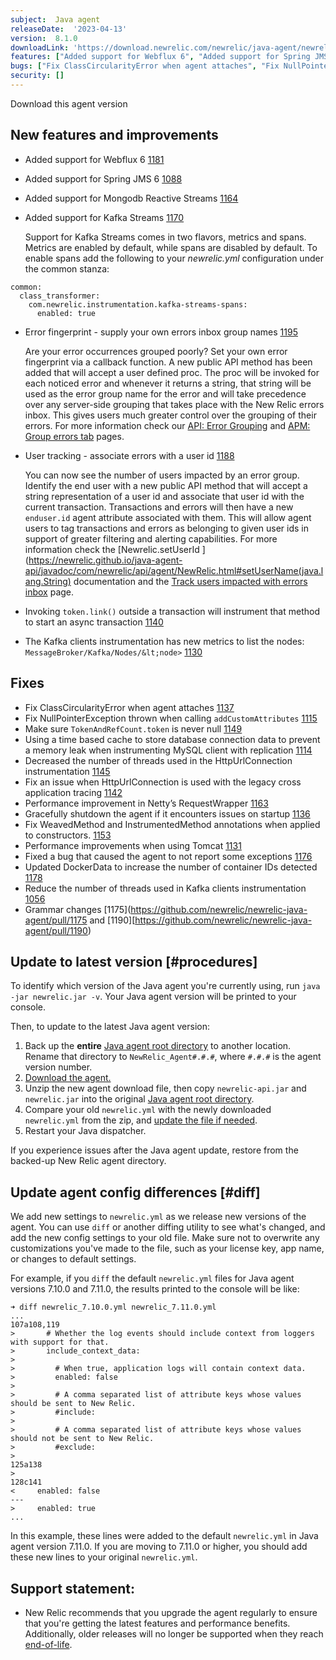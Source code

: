 ```yaml
---
subject:  Java agent
releaseDate:  '2023-04-13'
version:  8.1.0
downloadLink: 'https://download.newrelic.com/newrelic/java-agent/newrelic-agent/8.1.0/'
features: ["Added support for Webflux 6", "Added support for Spring JMS 6", "Added support for Mongodb Reactive Streams", "Added support for Kafka Streams", "Error fingerprint - supply your own errors inbox group names", "User tracking", "Invoking `token.link()` outside a transaction will instrument that method to start an async transaction", "The Kafka clients instrumentation has new metrics to list the nodes: `MessageBroker/Kafka/Nodes/...`"]
bugs: ["Fix ClassCircularityError when agent attaches", "Fix NullPointerException thrown when calling `addCustomAttributes`", "Make sure `TokenAndRefCount.token` is never null", "Using a time based cache to store database connection data to prevent a memory leak when instrumenting MySQL client with replication", "Decreased the number of threads used in the HttpUrlConnection instrumentation", "Fix an issue when HttpUrlConnection is used with the legacy cross application tracing", "Performance improvement in Netty’s RequestWrapper", "Gracefully shutdown the agent if it encounters issues on startup", "Fix WeavedMethod and InstrumentedMethod annotations when applied to constructors.", "Performance improvements when using Tomcat", "Fixed a bug that caused the agent to not report some exceptions", "Updated DockerData to increase the number of container IDs detected", "Reduce the number of threads used in Kafka clients instrumentation"]
security: []
---
```

<ButtonGroup>
  <ButtonLink
    role="button"
    to="https://download.newrelic.com/newrelic/java-agent/newrelic-agent/8.1.0/"
    variant="primary"
  >
    Download this agent version
  </ButtonLink>
</ButtonGroup>


## New features and improvements

- Added support for Webflux 6 [1181](https://github.com/newrelic/newrelic-java-agent/pull/1181)

- Added support for Spring JMS 6 [1088](https://github.com/newrelic/newrelic-java-agent/issues/1088)

- Added support for Mongodb Reactive Streams [1164](https://github.com/newrelic/newrelic-java-agent/pull/1164)

- Added support for Kafka Streams [1170](https://github.com/newrelic/newrelic-java-agent/pull/1170)

  Support for Kafka Streams comes in two flavors, metrics and spans. Metrics are enabled by default, while spans are disabled by default. To enable spans add the following to your _newrelic.yml_ configuration under the common stanza:
```
common:
  class_transformer:
    com.newrelic.instrumentation.kafka-streams-spans:
      enabled: true
```

- Error fingerprint - supply your own errors inbox group names [1195](https://github.com/newrelic/newrelic-java-agent/pull/1195)

  Are your error occurrences grouped poorly? Set your own error fingerprint via a callback function. A new public API method has been added that will accept a user defined proc. The proc will be invoked for each noticed error and whenever it returns a string, that string will be used as the error group name for the error and will take precedence over any server-side grouping that takes place with the New Relic errors inbox. This gives users much greater control over the grouping of their errors. For more information check our [API: Error Grouping](/docs/apm/agents/java-agent/api-guides/java-agent-api-register-error-group-callback-to-set-fingerprint/) and [APM: Group errors tab](/docs/errors-inbox/apm-tab/) pages.

- User tracking - associate errors with a user id [1188](https://github.com/newrelic/newrelic-java-agent/pull/1188)

  You can now see the number of users impacted by an error group. Identify the end user with a new public API method that will accept a string representation of a user id and associate that user id with the current transaction. Transactions and errors will then have a new `enduser.id` agent attribute associated with them. This will allow agent users to tag transactions and errors as belonging to given user ids in support of greater filtering and alerting capabilities. For more information check the [Newrelic.setUserId ](https://newrelic.github.io/java-agent-api/javadoc/com/newrelic/api/agent/NewRelic.html#setUserName(java.lang.String) documentation and the [Track users impacted with errors inbox](/docs/errors-inbox/error-users-impacted/) page.

- Invoking `token.link()` outside a transaction will instrument that method to start an async transaction [1140](https://github.com/newrelic/newrelic-java-agent/pull/1140)

- The Kafka clients instrumentation has new metrics to list the nodes: `MessageBroker/Kafka/Nodes/&lt;node>` [1130](https://github.com/newrelic/newrelic-java-agent/pull/1130)



## Fixes

- Fix ClassCircularityError when agent attaches [1137](https://github.com/newrelic/newrelic-java-agent/pull/1137)
- Fix NullPointerException thrown when calling `addCustomAttributes` [1115](https://github.com/newrelic/newrelic-java-agent/issues/1115)
- Make sure `TokenAndRefCount.token` is never null [1149](https://github.com/newrelic/newrelic-java-agent/issues/1149)
- Using a time based cache to store database connection data to prevent a memory leak when instrumenting MySQL client with replication [1114](https://github.com/newrelic/newrelic-java-agent/pull/1114)
- Decreased the number of threads used in the HttpUrlConnection instrumentation [1145](https://github.com/newrelic/newrelic-java-agent/pull/1145)
- Fix an issue when HttpUrlConnection is used with the legacy cross application tracing [1142](https://github.com/newrelic/newrelic-java-agent/issues/1142)
- Performance improvement in Netty’s RequestWrapper [1163](https://github.com/newrelic/newrelic-java-agent/pull/1163)
- Gracefully shutdown the agent if it encounters issues on startup [1136](https://github.com/newrelic/newrelic-java-agent/pull/1136)
- Fix WeavedMethod and InstrumentedMethod annotations when applied to constructors.  [1153](https://github.com/newrelic/newrelic-java-agent/issues/1153)
- Performance improvements when using Tomcat [1131](https://github.com/newrelic/newrelic-java-agent/pull/1131)
- Fixed a bug that caused the agent to not report some exceptions [1176](https://github.com/newrelic/newrelic-java-agent/pull/1176)
- Updated DockerData to increase the number of container IDs detected [1178](https://github.com/newrelic/newrelic-java-agent/pull/1178)
- Reduce the number of threads used in Kafka clients instrumentation [1056](https://github.com/newrelic/newrelic-java-agent/issues/1056)
- Grammar changes [1175](https://github.com/newrelic/newrelic-java-agent/pull/1175 and [1190][https://github.com/newrelic/newrelic-java-agent/pull/1190)


## Update to latest version [#procedures]

To identify which version of the Java agent you're currently using, run `java -jar newrelic.jar -v`. Your Java agent version will be printed to your console.

Then, to update to the latest Java agent version:

1. Back up the **entire** [Java agent root directory](/docs/agents/manage-apm-agents/troubleshooting/find-agent-root-directory#java-agent) to another location. Rename that directory to `NewRelic_Agent#.#.#`, where `#.#.#` is the agent version number.
2. [Download the agent.](/docs/release-notes/agent-release-notes/java-release-notes)
3. Unzip the new agent download file, then copy `newrelic-api.jar` and `newrelic.jar` into the original [Java agent root directory](/docs/agents/manage-apm-agents/troubleshooting/find-agent-root-directory#java-agent).
4. Compare your old `newrelic.yml` with the newly downloaded `newrelic.yml` from the zip, and [update the file if needed](#diff).
5. Restart your Java dispatcher.

If you experience issues after the Java agent update, restore from the backed-up New Relic agent directory.

## Update agent config differences [#diff]

We add new settings to `newrelic.yml` as we release new versions of the agent. You can use `diff` or another diffing utility to see what's changed, and add the new config settings to your old file. Make sure not to overwrite any customizations you've made to the file, such as your license key, app name, or changes to default settings.

For example, if you `diff` the default `newrelic.yml` files for Java agent versions 7.10.0 and 7.11.0, the results printed to the console will be like:

```
➜ diff newrelic_7.10.0.yml newrelic_7.11.0.yml
...
107a108,119
>       # Whether the log events should include context from loggers with support for that.
>       include_context_data:
>
>         # When true, application logs will contain context data.
>         enabled: false
>
>         # A comma separated list of attribute keys whose values should be sent to New Relic.
>         #include:
>
>         # A comma separated list of attribute keys whose values should not be sent to New Relic.
>         #exclude:
>
125a138
>
128c141
<     enabled: false
---
>     enabled: true
...
```

In this example, these lines were added to the default `newrelic.yml` in Java agent version 7.11.0. If you are moving to 7.11.0 or higher, you should add these new lines to your original `newrelic.yml`.

## Support statement:

* New Relic recommends that you upgrade the agent regularly to ensure that you're getting the latest features and performance benefits. Additionally, older releases will no longer be supported when they reach [end-of-life](/docs/using-new-relic/cross-product-functions/install-configure/notification-changes-new-relic-saas-features-distributed-software/).
